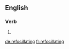 ==English==

===Verb===
{{head|en|present participle}}

# {{present participle of|refocillate|lang=en}}

[[de:refocillating]]
[[fr:refocillating]]
